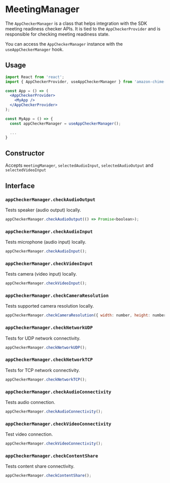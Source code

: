 <Meta title="SDK Providers/AppCheckerManager" />

# MeetingManager

The `AppCheckerManager` is a class that helps integration with the SDK meeting readiness checker APIs. It is tied to the `AppCheckerProvider` and is responsible for checking meeting readiness state.

You can access the `AppCheckerManager` instance with the `useAppCheckerManager` hook.

## Usage

```jsx
import React from 'react';
import { AppCheckerProvider, useAppCheckerManager } from 'amazon-chime-sdk-component-library-react';

const App = () => (
  <AppCheckerProvider>
    <MyApp />
  </AppCheckerProvider>
);

const MyApp = () => {
  const appCheckerManager = useAppCheckerManager();

  ...
}
```

## Constructor

Accepts `meetingManager`, `selectedAudioInput`, `selectedAudioOutput` and `selectedVideoInput`

## Interface

### `appCheckerManager.checkAudioOutput`

Tests speaker (audio output) locally.

```javascript
appCheckerManager.checkAudioOutput(() => Promise<boolean>);
```

### `appCheckerManager.checkAudioInput`

Tests microphone (audio input) locally.

```javascript
appCheckerManager.checkAudioInput();
```

### `appCheckerManager.checkVideoInput`

Tests camera (video input) locally.

```javascript
appCheckerManager.checkVideoInput();
```

### `appCheckerManager.checkCameraResolution`

Tests supported camera resolution locally.

```javascript
appCheckerManager.checkCameraResolution({ width: number, height: number });
```

### `appCheckerManager.checkNetworkUDP`

Tests for UDP network connectivity.

```javascript
appCheckerManager.checkNetworkUDP();
```

### `appCheckerManager.checkNetworkTCP`

Tests for TCP network connectivity.

```javascript
appCheckerManager.checkNetworkTCP();
```

### `appCheckerManager.checkAudioConnectivity`

Tests audio connection.

```javascript
appCheckerManager.checkAudioConnectivity();
```

### `appCheckerManager.checkVideoConnectivity`

Test video connection.

```javascript
appCheckerManager.checkVideoConnectivity();
```

### `appCheckerManager.checkContentShare`

Tests content share connectivity.

```javascript
appCheckerManager.checkContentShare();
```
